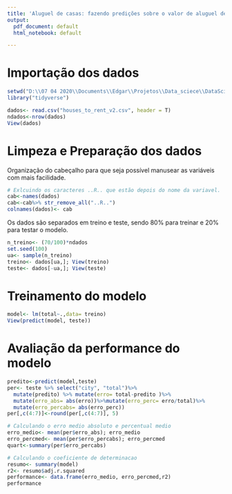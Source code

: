 ```yaml
---
title: 'Aluguel de casas: fazendo predições sobre o valor de aluguel decasas.'
output:
  pdf_document: default
  html_notebook: default

---
```


# Importação dos dados
```r
setwd("D:\\07 04 2020\\Documents\\Edgar\\Projetos\\Data_sciece\\DataScience_projects\\Vendas_casa")
library("tidyverse")

dados<- read.csv("houses_to_rent_v2.csv", header = T)
ndados<-nrow(dados) 
View(dados)
```

# Limpeza e Preparação dos dados

\n Organização do cabeçalho para que seja possível manusear as variáveis com mais facilidade.
```r
# Exlcuindo os caracteres ..R.. que estão depois do nome da variavel.
cab<-names(dados)
cab<-cab%>% str_remove_all("..R..")
colnames(dados)<- cab
```
\n Os dados são separados em treino e teste, sendo 80% para treinar e 20%
para testar o modelo.
```r
n_treino<- (70/100)*ndados
set.seed(100)
ua<- sample(n_treino)
treino<- dados[ua,]; View(treino)
teste<- dados[-ua,]; View(teste)
```


# Treinamento do modelo
```r
model<- lm(total~.,data= treino)
View(predict(model, teste))

```

# Avaliação da performance do modelo
```r
predito<-predict(model,teste)
per<- teste %>% select("city", "total")%>%
  mutate(predito) %>% mutate(erro= total-predito )%>%
  mutate(erro_abs= abs(erro))%>%mutate(erro_perc= erro/total)%>% 
  mutate(erro_percabs= abs(erro_perc))
per[,c(4:7)]<-round(per[,c(4:7)], 5)

# Calculando o erro medio absoluto e percentual medio
erro_medio<- mean(per$erro_abs); erro_medio
erro_percmed<- mean(per$erro_percabs); erro_percmed
quart<-summary(per$erro_percabs)

# Calculando o coeficiente de determinacao
resumo<- summary(model)
r2<- resumo$adj.r.squared
performance<- data.frame(erro_medio, erro_percmed,r2)
performance
```





